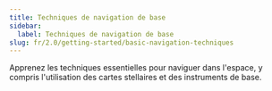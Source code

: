 ```yaml
---
title: Techniques de navigation de base
sidebar:
  label: Techniques de navigation de base
slug: fr/2.0/getting-started/basic-navigation-techniques
---
```


Apprenez les techniques essentielles pour naviguer dans l'espace, y compris l'utilisation des cartes stellaires et des instruments de base.
